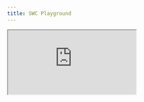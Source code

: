 ```yaml
---
title: SWC Playground
---
```


<iframe
  src="https://play.swc.rs"
  style={{
    width: '100%',
    height: 'calc(100vh - 64px)',
    border: 0,
    overflow: 'hidden',
    background: 'rgb(21, 21, 21)'
  }}
  title="SWC Playground"
  allow="accelerometer; ambient-light-sensor; camera; encrypted-media; geolocation; gyroscope; hid; microphone; midi; payment; usb; vr; xr-spatial-tracking; clipboard-write"
  sandbox="allow-autoplay allow-forms allow-modals allow-popups allow-presentation allow-same-origin allow-scripts"
/>
